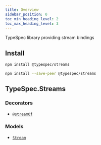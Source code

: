 ```yaml
---
title: Overview
sidebar_position: 0
toc_min_heading_level: 2
toc_max_heading_level: 3
---
```





TypeSpec library providing stream bindings

## Install

<Tabs>
<TabItem value="spec" label="In a spec" default>

```bash
npm install @typespec/streams
```

</TabItem>
<TabItem value="library" label="In a library" default>

```bash
npm install --save-peer @typespec/streams
```

</TabItem>
</Tabs>

## TypeSpec.Streams

### Decorators

- [`@streamOf`](./decorators.md#@TypeSpec.Streams.streamOf)

### Models

- [`Stream`](./data-types.md#TypeSpec.Streams.Stream)
